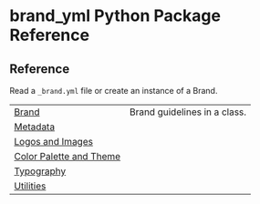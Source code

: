 # brand_yml Python Package Reference {.doc .doc-index}

## Reference

Read a `_brand.yml` file or create an instance of a Brand.

| | |
| --- | --- |
| [Brand](#brand_yml.Brand) | Brand guidelines in a class. |
| [Metadata](meta.qmd) |  |
| [Logos and Images](logo.qmd) |  |
| [Color Palette and Theme](color.qmd) |  |
| [Typography](typography.qmd) |  |
| [Utilities](utilities.qmd) |  |